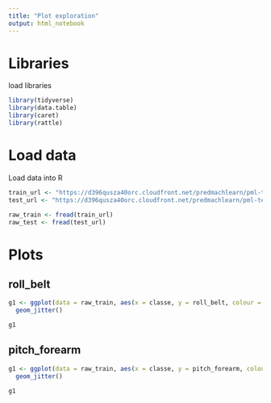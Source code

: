 ```yaml
---
title: "Plot exploration"
output: html_notebook
---
```



# Libraries
load libraries
```r
library(tidyverse)
library(data.table)
library(caret)
library(rattle)
```

# Load data
Load data into R
```r
train_url <- "https://d396qusza40orc.cloudfront.net/predmachlearn/pml-training.csv"
test_url <- "https://d396qusza40orc.cloudfront.net/predmachlearn/pml-testing.csv"

raw_train <- fread(train_url)
raw_test <- fread(test_url)
```

# Plots
## roll_belt
```r
g1 <- ggplot(data = raw_train, aes(x = classe, y = roll_belt, colour = classe, alpha = 0.2)) + 
  geom_jitter()

g1
```

## pitch_forearm
```r
g1 <- ggplot(data = raw_train, aes(x = classe, y = pitch_forearm, colour = classe, alpha = 0.2)) + 
  geom_jitter()

g1
```
